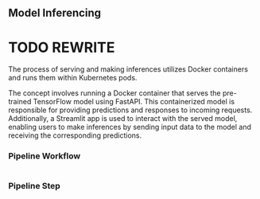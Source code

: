 
## Model Inferencing

# TODO REWRITE
The process of serving and making inferences utilizes Docker containers and runs them within Kubernetes pods.

The concept involves running a Docker container that serves the pre-trained TensorFlow model using FastAPI. This containerized model is responsible for providing predictions and responses to incoming requests. Additionally, a Streamlit app is used to interact with the served model, enabling users to make inferences by sending input data to the model and receiving the corresponding predictions.

### Pipeline Workflow

\footnotesize
```python 

```
\normalsize


### Pipeline Step

\footnotesize
```python 

```
\normalsize
